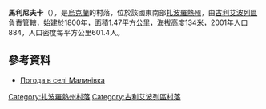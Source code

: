 {{coord|47|40|36|N|36|28|26|E|scale:100000|display=title}}

'''馬利尼夫卡'''（{{lang-uk|Малинівка}}），是[[烏克蘭|烏克蘭]]的村落，位於該國東南部[[扎波羅熱州|扎波羅熱州]]，由[[古利艾波列區|古利艾波列區]]負責管轄，始建於1800年，面積1.47平方公里，海拔高度134米，2001年人口884，人口密度每平方公里601.4人。

==參考資料==
* [http://weather.in.ua/ua/zaporozhskaja/14713 Погода в селі Малинівка] {{Wayback|url=http://weather.in.ua/ua/zaporozhskaja/14713 |date=20111220175101 }}

{{DEFAULTSORT:Малинівка}}
[[Category:扎波羅熱州村落|Category:扎波羅熱州村落]]
[[Category:古利艾波列區村落|Category:古利艾波列區村落]]


{{Zaporizhia-geo-stub}}